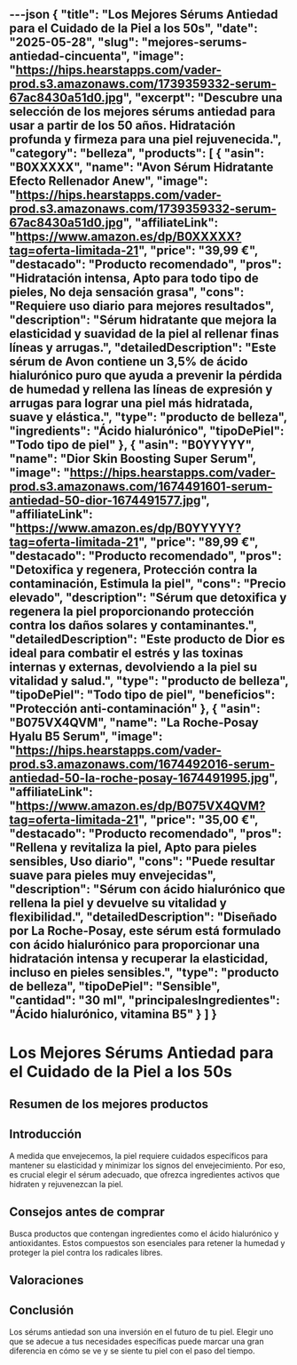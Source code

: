 ---json
{
  "title": "Los Mejores Sérums Antiedad para el Cuidado de la Piel a los 50s",
  "date": "2025-05-28",
  "slug": "mejores-serums-antiedad-cincuenta",
  "image": "https://hips.hearstapps.com/vader-prod.s3.amazonaws.com/1739359332-serum-67ac8430a51d0.jpg",
  "excerpt": "Descubre una selección de los mejores sérums antiedad para usar a partir de los 50 años. Hidratación profunda y firmeza para una piel rejuvenecida.",
  "category": "belleza",
  "products": [
    {
      "asin": "B0XXXXX",
      "name": "Avon Sérum Hidratante Efecto Rellenador Anew",
      "image": "https://hips.hearstapps.com/vader-prod.s3.amazonaws.com/1739359332-serum-67ac8430a51d0.jpg",
      "affiliateLink": "https://www.amazon.es/dp/B0XXXXX?tag=oferta-limitada-21",
      "price": "39,99 €",
      "destacado": "Producto recomendado",
      "pros": "Hidratación intensa, Apto para todo tipo de pieles, No deja sensación grasa",
      "cons": "Requiere uso diario para mejores resultados",
      "description": "Sérum hidratante que mejora la elasticidad y suavidad de la piel al rellenar finas líneas y arrugas.",
      "detailedDescription": "Este sérum de Avon contiene un 3,5% de ácido hialurónico puro que ayuda a prevenir la pérdida de humedad y rellena las líneas de expresión y arrugas para lograr una piel más hidratada, suave y elástica.",
      "type": "producto de belleza",
      "ingredients": "Ácido hialurónico",
      "tipoDePiel": "Todo tipo de piel"
    },
    {
      "asin": "B0YYYYY",
      "name": "Dior Skin Boosting Super Serum",
      "image": "https://hips.hearstapps.com/vader-prod.s3.amazonaws.com/1674491601-serum-antiedad-50-dior-1674491577.jpg",
      "affiliateLink": "https://www.amazon.es/dp/B0YYYYY?tag=oferta-limitada-21",
      "price": "89,99 €",
      "destacado": "Producto recomendado",
      "pros": "Detoxifica y regenera, Protección contra la contaminación, Estimula la piel",
      "cons": "Precio elevado",
      "description": "Sérum que detoxifica y regenera la piel proporcionando protección contra los daños solares y contaminantes.",
      "detailedDescription": "Este producto de Dior es ideal para combatir el estrés y las toxinas internas y externas, devolviendo a la piel su vitalidad y salud.",
      "type": "producto de belleza",
      "tipoDePiel": "Todo tipo de piel",
      "beneficios": "Protección anti-contaminación"
    },
    {
      "asin": "B075VX4QVM",
      "name": "La Roche-Posay Hyalu B5 Serum",
      "image": "https://hips.hearstapps.com/vader-prod.s3.amazonaws.com/1674492016-serum-antiedad-50-la-roche-posay-1674491995.jpg",
      "affiliateLink": "https://www.amazon.es/dp/B075VX4QVM?tag=oferta-limitada-21",
      "price": "35,00 €",
      "destacado": "Producto recomendado",
      "pros": "Rellena y revitaliza la piel, Apto para pieles sensibles, Uso diario",
      "cons": "Puede resultar suave para pieles muy envejecidas",
      "description": "Sérum con ácido hialurónico que rellena la piel y devuelve su vitalidad y flexibilidad.",
      "detailedDescription": "Diseñado por La Roche-Posay, este sérum está formulado con ácido hialurónico para proporcionar una hidratación intensa y recuperar la elasticidad, incluso en pieles sensibles.",
      "type": "producto de belleza",
      "tipoDePiel": "Sensible",
      "cantidad": "30 ml",
      "principalesIngredientes": "Ácido hialurónico, vitamina B5"
    }
  ]
}
---


# Los Mejores Sérums Antiedad para el Cuidado de la Piel a los 50s

## Resumen de los mejores productos

<ProductRankingTable products={products} />

## Introducción

A medida que envejecemos, la piel requiere cuidados específicos para mantener su elasticidad y minimizar los signos del envejecimiento. Por eso, es crucial elegir el sérum adecuado, que ofrezca ingredientes activos que hidraten y rejuvenezcan la piel.

## Consejos antes de comprar

Busca productos que contengan ingredientes como el ácido hialurónico y antioxidantes. Estos compuestos son esenciales para retener la humedad y proteger la piel contra los radicales libres.

## Valoraciones

<ProductDetailCard product={products[0]} />

<ProductDetailCard product={products[1]} />

<ProductDetailCard product={products[2]} />

## Conclusión

Los sérums antiedad son una inversión en el futuro de tu piel. Elegir uno que se adecue a tus necesidades específicas puede marcar una gran diferencia en cómo se ve y se siente tu piel con el paso del tiempo.
